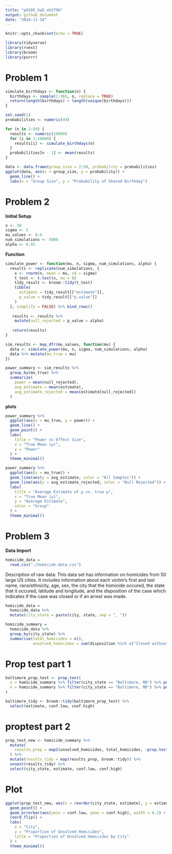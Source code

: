 ```yaml
---
title: "p8105_hw5_nh2796"
output: github_document
date: "2024-11-14"
---
```


```r
knitr::opts_chunk$set(echo = TRUE)

library(tidyverse)
library(rvest)
library(broom)
library(purrr)
```

# Problem 1

```r
simulate_birthdays <- function(n) {
  birthdays <- sample(1:365, n, replace = TRUE)
  return(length(birthdays) > length(unique(birthdays)))
}
```

```r
set.seed(1)
probabilities <- numeric(49)

for (n in 2:50) {
  results <- numeric(10000)
  for (i in 1:10000) {
    results[i] <- simulate_birthdays(n)
  }
  probabilities[n - 1] <- mean(results)
}
```

```r
data <- data.frame(group_size = 2:50, probability = probabilities)
ggplot(data, aes(x = group_size, y = probability)) + 
  geom_line() + 
  labs(x = "Group Size", y = "Probability of Shared Birthday")
```


# Problem 2

**Initial Setup**

```r
n <- 30
sigma <- 5
mu_values <- 0:6
num_simulations <- 5000
alpha <- 0.05
```

**Function**

```r
simulate_power <- function(mu, n, sigma, num_simulations, alpha) {
  results <- replicate(num_simulations, {
    x <- rnorm(n, mean = mu, sd = sigma)
    t_test <- t.test(x, mu = 0)
    tidy_result <- broom::tidy(t_test)
    tibble(
      estimate = tidy_result[["estimate"]],
      p_value = tidy_result[["p.value"]]
    )
  }, simplify = FALSE) %>% bind_rows()
 
   results <- results %>%
    mutate(null_rejected = p_value < alpha)
  
   return(results)
}
```

```r
sim_results <- map_dfr(mu_values, function(mu) {
  data <- simulate_power(mu, n, sigma, num_simulations, alpha)
  data %>% mutate(mu_true = mu)
})
```


```r
power_summary <- sim_results %>%
  group_by(mu_true) %>%
  summarize(
    power = mean(null_rejected),
    avg_estimate = mean(estimate),
    avg_estimate_rejected = mean(estimate[null_rejected])
  )
```
 
**plots**
```r
power_summary %>%
  ggplot(aes(x = mu_true, y = power)) +
  geom_line() +
  geom_point() +
  labs(
    title = "Power vs Effect Size",
    x = "True Mean (µ)",
    y = "Power"
  ) +
  theme_minimal()
```

```r
power_summary %>%
  ggplot(aes(x = mu_true)) +
  geom_line(aes(y = avg_estimate, color = "All Samples")) +
  geom_line(aes(y = avg_estimate_rejected, color = "Null Rejected")) +
  labs(
    title = "Average Estimate of µ vs. true µ",
    x = "True Mean (µ)",
    y = "Average Estimate",
    color = "Group"
  ) +
  theme_minimal()
```
  
# **Problem 3**

**Data Import**

```r
homicide_data =
  read.csv("./homicide-data.csv")
```
Description of raw data: This data set has information on homicides from 50 large US cities. It includes information about each victim's first and last name, race/ethnicity, age, sex, the city that the homicide occured, the state that it occured, latitude and longitude, and the disposition of the case which indicates if the case was closed or if an arrest was made. 

```r
homicide_data = 
  homicide_data %>%
  mutate(city_state = paste(city, state, sep = ", "))
```

```r
homicide_summary =
  homicide_data %>%
  group_by(city_state) %>%
  summarise(total_homicides = n(), 
            unsolved_homicides = sum(disposition %in% c("Closed without arrest", "Open/No arrest")))
```
# Prop test part 1
```r

baltimore_prop_test <- prop.test(
  x = homicide_summary %>% filter(city_state == "Baltimore, MD") %>% pull(unsolved_homicides),
  n = homicide_summary %>% filter(city_state == "Baltimore, MD") %>% pull(total_homicides)
)

baltimore_tidy <- broom::tidy(baltimore_prop_test) %>% 
  select(estimate, conf.low, conf.high)
```

# proptest part 2
```r
prop_test_new <- homicide_summary %>% 
  mutate(
    results_prop = map2(unsolved_homicides, total_homicides, ~prop.test(.x, .y))
  ) %>% 
  mutate(results_tidy = map(results_prop, broom::tidy)) %>% 
  unnest(results_tidy) %>% 
  select(city_state, estimate, conf.low, conf.high)
```


# Plot
```r
ggplot(prop_test_new, aes(x = reorder(city_state, estimate), y = estimate)) +
  geom_point() +
  geom_errorbar(aes(ymin = conf.low, ymax = conf.high), width = 0.2) +
  coord_flip() + 
  labs(
    x = "City", 
    y = "Proportion of Unsolved Homicides",
    title = "Proportion of Unsolved Homicides by City"
  ) +
  theme_minimal()
```

